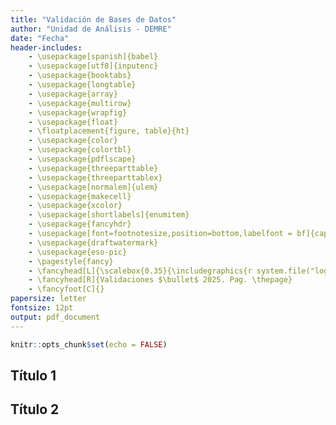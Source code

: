 ```yaml
---
title: "Validación de Bases de Datos"
author: "Unidad de Análisis - DEMRE"
date: "Fecha"
header-includes:
    - \usepackage[spanish]{babel}
    - \usepackage[utf8]{inputenc}
    - \usepackage{booktabs}
    - \usepackage{longtable}
    - \usepackage{array}
    - \usepackage{multirow}
    - \usepackage{wrapfig}
    - \usepackage{float}
    - \floatplacement{figure, table}{ht}
    - \usepackage{color}
    - \usepackage{colortbl}
    - \usepackage{pdflscape}
    - \usepackage{threeparttable}
    - \usepackage{threeparttablex}
    - \usepackage[normalem]{ulem}
    - \usepackage{makecell}
    - \usepackage{xcolor}
    - \usepackage[shortlabels]{enumitem}
    - \usepackage{fancyhdr}
    - \usepackage[font=footnotesize,position=bottom,labelfont = bf]{caption}
    - \usepackage{draftwatermark} 
    - \usepackage{eso-pic}
    - \pagestyle{fancy}
    - \fancyhead[L]{\scalebox{0.35}{\includegraphics{r system.file("logo/logo.png", package = "plantilla")}}}
    - \fancyhead[R]{Validaciones $\bullet$ 2025. Pag. \thepage}
    - \fancyfoot[C]{}
papersize: letter
fontsize: 12pt
output: pdf_document
---
```


\addtolength{\headheight}{1.3cm} 
\renewcommand{\figurename}{Figura}
\renewcommand{\tablename}{Tabla}

\SetWatermarkText{DOCUMENTO DE TRABAJO DEMRE}
  \SetWatermarkFontSize{1.5cm}

```r
knitr::opts_chunk$set(echo = FALSE)
```

## Título 1

\newpage

## Título 2
